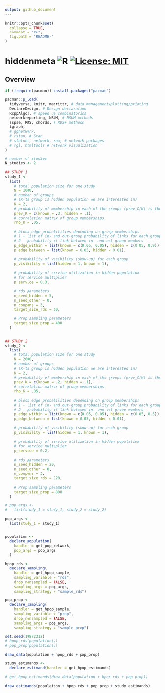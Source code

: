 ```yaml
---
output: github_document
---
```


```r
knitr::opts_chunk$set(
  collapse = TRUE,
  comment = "#>",
  fig.path = "README-"
)
```

# hiddenmeta ![R](https://github.com/gerasy1987/hiddenmeta/workflows/R/badge.svg) [![License: MIT](https://img.shields.io/badge/License-MIT-yellow.svg)](https://github.com/gerasy1987/hiddenmeta/blob/main/LICENSE)

## Overview

```r

if (!require(pacman)) install.packages("pacman")

pacman::p_load(
  tidyverse, knitr, magrittr, # data management/plotting/printing
  DeclareDesign, # Design declaration
  RcppAlgos, # speed up combinatorics
  networkreporting, NSUM, # NSUM methods 
  sspse, RDS, chords, # RDS+ methods
  igraph, 
  # ggnetwork, 
  # rstan, # Stan
  # statnet, network, sna, # network packages 
  # rgl, htmltools # network visualization
)

# number of studies
N_studies <- 2

## STUDY 1
study_1 <- 
  list(
    # total population size for one study
    N = 1000,
    # number of groups
    # (K-th group is hidden population we are interested in)
    K = 2,
    # probability of membership in each of the groups (prev_K[K] is the true prevalence)
    prev_K = c(known = .3, hidden = .1),
    # correlation matrix of group memberships
    rho_K = .05,
    
    # block edge probabilities depending on group memberships
    # 1 - list of in- and out-group probability of links for each group
    # 2 - probability of link between in- and out-group members
    p_edge_within = list(known = c(0.05, 0.05), hidden = c(0.05, 0.9)),
    p_edge_between = list(known = 0.05, hidden = 0.01),
    
    # probability of visibility (show-up) for each group
    p_visibility = list(hidden = 1, known = 1),
    
    # probability of service utilization in hidden population
    # for service multiplier
    p_service = 0.3,
    
    # rds parameters
    n_seed_hidden = 5,
    n_seed_other = 0,
    n_coupons = 3,
    target_size_rds = 50,
    
    # Prop sampling parameters
    target_size_prop = 400
  )


## STUDY 2
study_2 <- 
  list(
    # total population size for one study
    N = 2000,
    # number of groups
    # (K-th group is hidden population we are interested in)
    K = 2,
    # probability of membership in each of the groups (prev_K[K] is the true prevalence)
    prev_K = c(known = .2, hidden = .1),
    # correlation matrix of group memberships
    rho_K = .05,
    
    # block edge probabilities depending on group memberships
    # 1 - list of in- and out-group probability of links for each group
    # 2 - probability of link between in- and out-group members
    p_edge_within = list(known = c(0.05, 0.05), hidden = c(0.05, 0.5)),
    p_edge_between = list(known = 0.05, hidden = 0.01),
    
    # probability of visibility (show-up) for each group
    p_visibility = list(hidden = 1, known = 1),
    
    # probability of service utilization in hidden population
    # for service multiplier
    p_service = 0.2,
    
    # rds parameters
    n_seed_hidden = 20,
    n_seed_other = 0,
    n_coupons = 3,
    target_size_rds = 120,
    
    # Prop sampling parameters
    target_size_prop = 800
  )

# pop_args <- 
#   list(study_1 = study_1, study_2 = study_2)

pop_args <- 
  list(study_1 = study_1)


population <- 
  declare_population(
    handler = get_pop_network, 
    pop_args = pop_args
  )

hpop_rds <- 
  declare_sampling(
    handler = get_hpop_sample, 
    sampling_variable = "rds",
    drop_nonsampled = FALSE,
    sampling_args = pop_args,
    sampling_strategy = "sample_rds") 

pop_prop <- 
  declare_sampling(
    handler = get_hpop_sample, 
    sampling_variable = "prop",
    drop_nonsampled = FALSE,
    sampling_args = pop_args,
    sampling_strategy = "sample_prop") 

set.seed(19872312)
# hpop_rds(population())
# pop_prop(population())

draw_data(population + hpop_rds + pop_prop)

study_estimands <- 
  declare_estimand(handler = get_hpop_estimands)

# get_hpop_estimands(draw_data(population + hpop_rds + pop_prop))

draw_estimands(population + hpop_rds + pop_prop + study_estimands)


```
